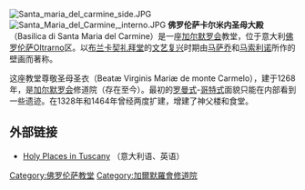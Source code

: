 [[File:Santa_maria_del_carmine_side.JPG|thumb]]
[[File:Santa_Maria_del_Carmine,_interno.JPG|thumb]]
'''佛罗伦萨卡尔米内圣母大殿'''（Basilica di Santa Maria del Carmine）是一座[[加尔默罗会|加尔默罗会]]教堂，位于意大利[[佛罗伦萨|佛罗伦萨]]Oltrarno区。以[[布兰卡契礼拜堂|布兰卡契礼拜堂]]的[[文艺复兴|文艺复兴]]时期由[[马萨乔|马萨乔]]和[[马索利诺|马索利诺]]所作的壁画而著称。 

这座教堂尊敬圣母圣衣（Beatæ Virginis Mariæ de monte Carmelo），建于1268年，是[[加尔默罗会|加尔默罗会]]修道院（存在至今）。最初的[[罗曼式|罗曼式]]-[[哥特式|哥特式]]面貌只能在内部看到一些遗迹。在1328年和1464年曾经两度扩建，增建了神父楼和食堂。

== 外部链接 ==
*[http://web.rete.toscana.it/Fede/index.htm Holy Places in Tuscany] {{Wayback|url=http://web.rete.toscana.it/Fede/index.htm |date=20090330065703 }} （意大利语、英语）

{{coord|43.7680|N|11.2439|E|type:landmark|display=title}}

[[Category:佛罗伦萨教堂|Category:佛罗伦萨教堂]]
[[Category:加爾默羅會修道院|Category:加爾默羅會修道院]]
